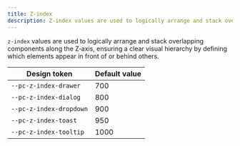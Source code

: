 ```yaml
---
title: Z‐index
description: Z-index values are used to logically arrange and stack overlapping components along the Z‐axis, ensuring a clear visual hierarchy by defining which elements appear in front of or behind others.
---
```


`z-index` values are used to logically arrange and stack overlapping components along the Z‐axis, ensuring a clear visual hierarchy by defining which elements appear in front of or behind others.

| Design token            | Default value |
| ----------------------- | ------------- |
| `--pc-z-index-drawer`   | 700           |
| `--pc-z-index-dialog`   | 800           |
| `--pc-z-index-dropdown` | 900           |
| `--pc-z-index-toast`    | 950           |
| `--pc-z-index-tooltip`  | 1000          |
